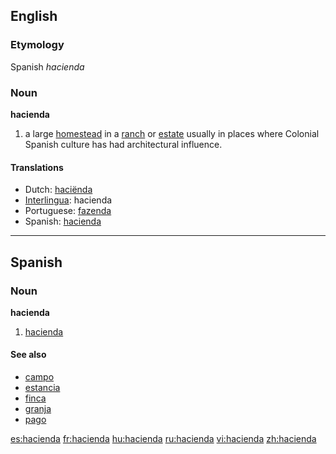 ==English==

===Etymology===
Spanish ''hacienda''

===Noun===
'''hacienda'''

# a large [[homestead]] in a [[ranch]] or [[estate]] usually in places where Colonial Spanish culture has had architectural influence.

====Translations====
*Dutch: [[haciënda]]
*[[Interlingua]]: hacienda
*Portuguese: [[fazenda]] {{f}}
*Spanish: [[#Spanish|hacienda]] {{f}}

----

==Spanish==

===Noun===
'''hacienda''' {{f}}

# [[hacienda]]

====See also====
*[[campo]] {{m}}
*[[estancia]] {{f}}
*[[finca]] {{f}}
*[[granja]] {{f}}
*[[pago]] {{g|Spanish}}

[[es:hacienda]]
[[fr:hacienda]]
[[hu:hacienda]]
[[ru:hacienda]]
[[vi:hacienda]]
[[zh:hacienda]]